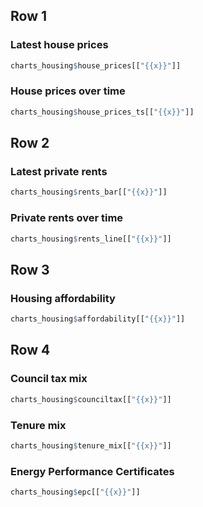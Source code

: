 ## Row 1 

### Latest house prices

```r
charts_housing$house_prices[["{{x}}"]]
```

### House prices over time

```r
charts_housing$house_prices_ts[["{{x}}"]]
```

## Row 2 

### Latest private rents

```r
charts_housing$rents_bar[["{{x}}"]]
```

### Private rents over time

```r
charts_housing$rents_line[["{{x}}"]]
```

## Row 3

### Housing affordability

```r
charts_housing$affordability[["{{x}}"]]
```


## Row 4 {.tabset}

### Council tax mix

```r
charts_housing$counciltax[["{{x}}"]]
```

### Tenure mix

```r
charts_housing$tenure_mix[["{{x}}"]]
```

### Energy Performance Certificates

```r
charts_housing$epc[["{{x}}"]]
```